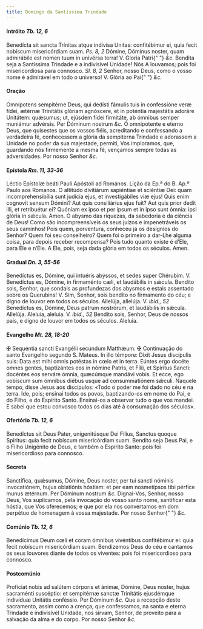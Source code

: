 ```yaml
---
title: Domingo da Santíssima Trindade
---
```


<h4 class="text-center">
  Intróito <em>Tb. 12, 6</em>
</h4>
<div class="grid grid-cols-2 gap-5">
  <span class="text-justify">
    Benedícta sit sancta Trínitas atque indivísa Unitas: confitébimur ei, quia
    fecit nobíscum misericórdiam suam. <em>Ps. 8, 2</em> Dómine, Dóminus noster,
    quam admirábile est nomen tuum in univérsa terra! V. Gloria Patri{" "}
    <em>&c.</em>
  </span>
  <span class="text-justify">
    Bendita seja a Santíssima Trindade e a indivisível Unidade! Nós A louvamos;
    pois foi misericordiosa para connosco. <em>Sl. 8, 2</em> Senhor, nosso Deus,
    como o vosso nome é admirável em todo o universo! V. Glória ao Pai{" "}
    <em>&c.</em>
  </span>
</div>


#### Oração
<div class="grid grid-cols-2 gap-5">
  <span class="text-justify">
    Omnípotens sempitérne Deus, qui dedísti fámulis tuis in confessióne veræ
    fídei, ætérnæ Trinitátis glóriam agnóscere, et in poténtia majestátis
    adoráre Unitátem: quǽsumus; ut, ejúsdem fídei firmitáte, ab ómnibus semper
    muniámur advérsis. Per Dóminum nostrum <em>&c.</em>
  </span>
  <span class="text-justify">
    Ó omnipotente e eterno Deus, que quisestes que os vossos fiéis, acreditando
    e confessando a verdadeira fé, conhecessem a glória da sempiterna Trindade e
    adorassem a Unidade no poder da sua majestade, permiti, Vos imploramos, que,
    guardando nós firmemente a mesma fé, vençamos sempre todas as adversidades.
    Por nosso Senhor <em>&c.</em>
  </span>
</div>

<h4 class="text-center">
  Epístola <em>Rm. 11, 33-36</em>
</h4>
<div class="grid grid-cols-2 gap-5">
  <span class="text-justify">
    Léctio Epístolæ beáti Pauli Apóstoli ad Romános.
  </span>
  <span class="text-justify">Lição da Ep.ª do B. Ap.º Paulo aos Romanos.</span>
  <span class="text-justify">
    O altitúdo divitiárum sapiéntiae et sciéntiæ Dei: quam incomprehensibília
    sunt judícia ejus, et investigábiles viæ ejus! Quis enim cognovit sensum
    Dómini? Aut quis consiliárius ejus fuit? Aut quis prior dedit illi, et
    retribuétur ei? Quóniam ex ipso et per ipsum et in ipso sunt ómnia: ipsi
    glória in sǽcula. Amen.
  </span>
  <span class="text-justify">
    Ó abysmo das riquezas, da sabedoria e da ciência de Deus! Como são
    incompreensíveis os seus juízos e impenetráveis os seus caminhos! Pois quem,
    porventura, conheceu já os desígnios do Senhor? Quem foi seu conselheiro?
    Quem foi o primeiro a dar-Lhe alguma coisa, para depois receber recompensa?
    Pois tudo quanto existe é d’Ele, para Ele e n’Ele. A Ele, pois, seja dada
    glória em todos os séculos. Amen.
  </span>
</div>

<h4 class="text-center">
  Gradual <em>Dn. 3, 55-56</em>
</h4>
<div class="grid grid-cols-2 gap-5">
  <span class="text-justify">
    Benedíctus es, Dómine, qui intuéris abýssos, et sedes super Chérubim. V.
    Benedíctus es, Dómine, in firmaménto cæli, et laudábilis in sǽcula.
  </span>
  <span class="text-justify">
    Bendito sois, Senhor, que sondais as profundezas dos abysmos e estais
    assentado sobre os Querubins! V. Sim, Senhor, sois bendito no firmamento do
    céu; e digno de louvor em todos os séculos.
  </span>
  <span class="text-justify">
    Allelúja, allelúja. V. <em>ibid., 52</em> Benedíctus es, Dómine, Deus patrum
    nostrórum, et laudábilis in sǽcula. Allelúja.
  </span>
  <span class="text-justify">
    Aleluia, aleluia. V. <em>ibid., 52</em> Bendito sois, Senhor, Deus de nossos
    pais, e digno de louvor em todos os séculos. Aleluia.
  </span>
</div>

<h4 class="text-center">
  Evangelho <em>Mt. 28, 18-20</em>
</h4>
<div class="grid grid-cols-2 gap-5">
  <span class="text-justify">
    <span class="text-red-500">&#10016;</span> Sequéntia sancti Evangélii
    secúndum Matthǽum.
  </span>
  <span class="text-justify">
    <span class="text-red-500">&#10016;</span> Continuação do santo Evangelho
    segundo S. Mateus.
  </span>
  <span class="text-justify">
    In illo témpore: Dixit Jesus discípulis suis: Data est mihi omnis potéstas
    in cœlo et in terra. Eúntes ergo docéte omnes gentes, baptizántes eos in
    nómine Patris, et Fílii, et Spíritus Sancti: docéntes eos serváre ómnia,
    quæcúmque mandávi vobis. Et ecce, ego vobíscum sum ómnibus diébus usque ad
    consummatiónem sǽculi.
  </span>
  <span class="text-justify">
    Naquele tempo, disse Jesus aos discípulos: «Todo o poder me foi dado no céu
    e na terra. Ide, pois; ensinai todos os povos, baptizando-os em nome do Pai,
    e do Filho, e do Espírito Santo. Ensinai-os a observar tudo o que vos
    mandei. E sabei que estou convosco todos os dias até à consumação dos
    séculos».
  </span>
</div>

<h4 class="text-center">
  Ofertório <em>Tb. 12, 6</em>
</h4>
<div class="grid grid-cols-2 gap-5">
  <span class="text-justify">
    Benedíctus sit Deus Pater, unigenitúsque Dei Fílius, Sanctus quoque
    Spíritus: quia fecit nobíscum misericórdiam suam.
  </span>
  <span class="text-justify">
    Bendito seja Deus Pai, e o Filho Unigénito de Deus, e também o Espírito
    Santo: pois foi misericordioso para connosco.
  </span>
</div>


#### Secreta
<div class="grid grid-cols-2 gap-5">
  <span class="text-justify">
    Sanctífica, quǽsumus, Dómine, Deus noster, per tui sancti nóminis
    invocatiónem, hujus oblatiónis hóstiam: et per eam nosmetípsos tibi pérfice
    munus ætérnum. Per Dóminum nostrum <em>&c.</em>
  </span>
  <span class="text-justify">
    Dignai-Vos, Senhor, nosso Deus, Vos suplicamos, pela invocação do vosso
    santo nome, santificar esta hóstia, que Vos oferecemos; e que por ela nos
    convertamos em dom perpétuo de homenagem à vossa majestade. Por nosso Senhor{" "}
    <em>&c.</em>
  </span>
</div>

<h4 class="text-center">
  Comúnio <em>Tb. 12, 6</em>
</h4>
<div class="grid grid-cols-2 gap-5">
  <span class="text-justify">
    Benedícimus Deum cœli et coram ómnibus vivéntibus confitébimur ei: quia
    fecit nobíscum misericórdiam suam.
  </span>
  <span class="text-justify">
    Bendizemos Deus do céu e cantamos os seus louvores diante de todos os
    viventes: pois foi misericordioso para connosco.
  </span>
</div>


#### Postcomúnio
<div class="grid grid-cols-2 gap-5">
  <span class="text-justify">
    Profíciat nobis ad salútem córporis et ánimæ, Dómine, Deus noster, hujus
    sacraménti suscéptio: et sempitérnæ sanctæ Trinitátis ejusdémque indivíduæ
    Unitátis conféssio. Per Dóminum <em>&c.</em>
  </span>
  <span class="text-justify">
    Que a recepção deste sacramento, assim como a crença, que confessamos, na
    santa e eterna Trindade e indivisível Unidade, nos sirvam, Senhor, de
    proveito para a salvação da alma e do corpo. Por nosso Senhor <em>&c.</em>
  </span>
</div>

